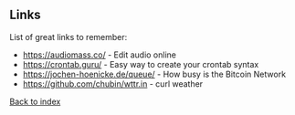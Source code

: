 == Links ==
List of great links to remember:
* https://audiomass.co/ - Edit audio online
* https://crontab.guru/ - Easy way to create your crontab syntax
* https://jochen-hoenicke.de/queue/ - How busy is the Bitcoin Network
* https://github.com/chubin/wttr.in - curl weather

[[index|Back to index]]

